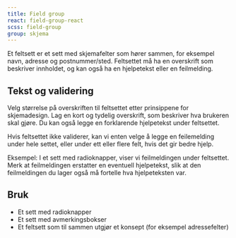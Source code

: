 ```yaml
---
title: Field group
react: field-group-react
scss: field-group
group: skjema
---
```



<Ingress>
    Et feltsett er et sett med skjemafelter som hører sammen, for eksempel navn, adresse og postnummer/sted. Feltsettet
    må ha en overskrift som beskriver innholdet, og kan også ha en hjelpetekst eller en feilmelding.
</Ingress>
<ComponentExample
    component={Example}
    knobs={{
        boolProps: ["Kompakt", "Med hjelpetekst", "Med feil"],
        choiceProps: [
            {
                name: "Variant",
                values: ["small", "medium", "large"],
                defaultValue: 0,
            },
        ],
    }}
/>

## Tekst og validering

Velg størrelse på overskriften til feltsettet etter prinsippene for skjemadesign. Lag en kort og tydelig overskrift, som beskriver hva brukeren skal gjøre. Du kan også legge en forklarende hjelpetekst under feltsettet.

Hvis feltsettet ikke validerer, kan vi enten velge å legge en feilemelding under hele settet, eller under ett eller flere felt, hvis det gir bedre hjelp.

Eksempel:
I et sett med radioknapper, viser vi feilmeldingen under feltsettet. Merk at feilmeldingen erstatter en eventuell hjelpetekst, slik at den feilmeldingen du lager også må fortelle hva hjelpeteksten var.

## Bruk

-   Et sett med radioknapper
-   Et sett med avmerkingsbokser
-   Et feltsett som til sammen utgjør et konsept (for eksempel adressefelter)
